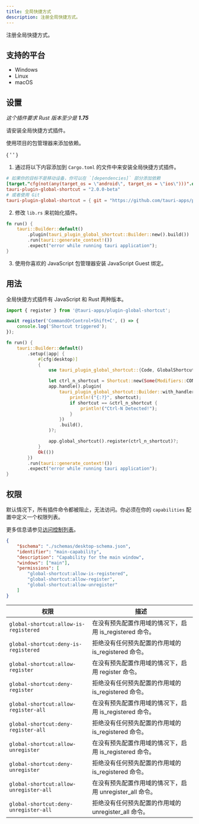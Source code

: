 ```yaml
---
title: 全局快捷方式
description: 注册全局快捷方式。
---
```



<PluginLinks plugin="global-shortcut" />

注册全局快捷方式。

## 支持的平台

- Windows
- Linux
- macOS

## 设置

_这个插件要求 Rust 版本至少是 **1.75**_

请安装全局快捷方式插件。

<Tabs>
  <TabItem label="自动" >

使用项目的包管理器来添加依赖。

{ ' ' }

<CommandTabs
	npm="npm run tauri add global-shortcut"
	yarn="yarn run tauri add global-shortcut"
	pnpm="pnpm tauri add global-shortcut"
	cargo="cargo tauri add global-shortcut"
/>

  </TabItem>
  <TabItem label = "手动">

1. 通过将以下内容添加到 `Cargo.toml` 的文件中来安装全局快捷方式插件。

```toml title="src-tauri/Cargo.toml"
# 如果你的目标不是移动设备，你可以在 `[dependencies]` 部分添加依赖
[target."cfg(not(any(target_os = \"android\", target_os = \"ios\")))".dependencies]
tauri-plugin-global-shortcut = "2.0.0-beta"
# 或者使用 Git
tauri-plugin-global-shortcut = { git = "https://github.com/tauri-apps/plugins-workspace", branch = "v2" }
```

2. 修改 `lib.rs` 来初始化插件。

```rust title="src-tauri/src/lib.rs" ins={3}
fn run() {
    tauri::Builder::default()
        .plugin(tauri_plugin_global_shortcut::Builder::new().build())
        .run(tauri::generate_context!())
        .expect("error while running tauri application");
}
```

3. 使用你喜欢的 JavaScript 包管理器安装 JavaScript Guest 绑定。

  <CommandTabs
    npm = "npm install @tauri-apps/plugin-global-shortcut"
    yarn = "yarn add @tauri-apps/plugin-global-shortcut"
    pnpm = "pnpm add @tauri-apps/plugin-global-shortcut"
  />
  </TabItem>
</Tabs>

## 用法

全局快捷方式插件有 JavaScript 和 Rust 两种版本。

<Tabs>
  <TabItem label="JavaScript" >

```js
import { register } from '@tauri-apps/plugin-global-shortcut';

await register('CommandOrControl+Shift+C', () => {
	console.log('Shortcut triggered');
});
```

  </TabItem>
  <TabItem label = "Rust" >

```rust title="src-tauri/src/lib.rs"
fn run() {
    tauri::Builder::default()
        .setup(|app| {
            #[cfg(desktop)]
            {
                use tauri_plugin_global_shortcut::{Code, GlobalShortcutExt, Modifiers, Shortcut};

                let ctrl_n_shortcut = Shortcut::new(Some(Modifiers::CONTROL), Code::KeyN);
                app.handle().plugin(
                    tauri_plugin_global_shortcut::Builder::with_handler(move |_app, shortcut| {
                        println!("{:?}", shortcut);
                        if shortcut == &ctrl_n_shortcut {
                            println!("Ctrl-N Detected!");
                        }
                    })
                    .build(),
                )?;

                app.global_shortcut().register(ctrl_n_shortcut)?;
            }
            Ok(())
        })
        .run(tauri::generate_context!())
        .expect("error while running tauri application");
}
```

  </TabItem>
</Tabs>

## 权限

默认情况下，所有插件命令都被阻止，无法访问。你必须在你的 `capabilities` 配置中定义一个权限列表。

更多信息请参见[访问控制列表](/zh-cn/references/v2/acl)。

```json title="src-tauri/capabilities/main.json" ins={7-9}
{
	"$schema": "./schemas/desktop-schema.json",
	"identifier": "main-capability",
	"description": "Capability for the main window",
	"windows": ["main"],
	"permissions": [
		"global-shortcut:allow-is-registered",
		"global-shortcut:allow-register",
		"global-shortcut:allow-unregister"
	]
}
```

| 权限                                   | 描述                                                     |
| -------------------------------------- | -------------------------------------------------------- |
| `global-shortcut:allow-is-registered`  | 在没有预先配置作用域的情况下，启用 is_registered 命令。  |
| `global-shortcut:deny-is-registered`   | 拒绝没有任何预先配置的作用域的 is_registered 命令。      |
| `global-shortcut:allow-register`       | 在没有预先配置作用域的情况下，启用 register 命令。       |
| `global-shortcut:deny-register`        | 拒绝没有任何预先配置的作用域的 is_registered 命令。      |
| `global-shortcut:allow-register-all`   | 在没有预先配置作用域的情况下，启用 is_registered 命令。  |
| `global-shortcut:deny-register-all`    | 拒绝没有任何预先配置的作用域的 is_registered 命令。      |
| `global-shortcut:allow-unregister`     | 在没有预先配置作用域的情况下，启用 is_registered 命令。  |
| `global-shortcut:deny-unregister`      | 拒绝没有任何预先配置的作用域的 is_registered 命令。      |
| `global-shortcut:allow-unregister-all` | 在没有预先配置作用域的情况下，启用 unregister_all 命令。 |
| `global-shortcut:deny-unregister-all`  | 拒绝没有任何预先配置的作用域的 unregister_all 命令。     |
